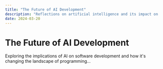 ```yaml
---
title: "The Future of AI Development"
description: "Reflections on artificial intelligence and its impact on software development"
date: 2024-03-20
---
```


# The Future of AI Development

Exploring the implications of AI on software development and how it's changing the landscape of programming...
